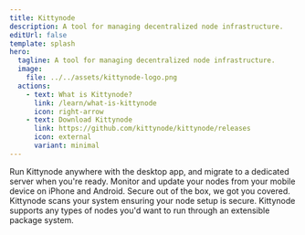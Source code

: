 ```yaml
---
title: Kittynode
description: A tool for managing decentralized node infrastructure.
editUrl: false
template: splash
hero:
  tagline: A tool for managing decentralized node infrastructure.
  image:
    file: ../../assets/kittynode-logo.png
  actions:
    - text: What is Kittynode?
      link: /learn/what-is-kittynode
      icon: right-arrow
    - text: Download Kittynode
      link: https://github.com/kittynode/kittynode/releases
      icon: external
      variant: minimal
---
```



<CardGrid>
	<Card title="Runs anywhere" icon="laptop">
		Run Kittynode anywhere with the desktop app, and migrate to a dedicated server when you're ready.
	</Card>
	<Card title="Mobile first" icon="rocket">
		Monitor and update your nodes from your mobile device on iPhone and Android.
	</Card>
	<Card title="Secure by default" icon="magnifier">
		Secure out of the box, we got you covered. Kittynode scans your system ensuring your node setup is secure.
	</Card>
	<Card title="Package system" icon="puzzle">
		Kittynode supports any types of nodes you'd want to run through an extensible package system.
	</Card>
</CardGrid>
